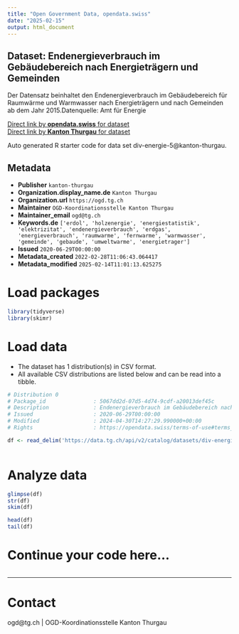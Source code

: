 ```yaml
---
title: "Open Government Data, opendata.swiss"
date: "2025-02-15"
output: html_document
---
```


## Dataset: Endenergieverbrauch im Gebäudebereich nach Energieträgern und Gemeinden

Der Datensatz beinhaltet den Endenergieverbrauch im Gebäudebereich für Raumwärme und Warmwasser nach Energieträgern und nach Gemeinden ab dem Jahr 2015.Datenquelle: Amt für Energie

[Direct link by **opendata.swiss** for dataset](https://opendata.swiss/de/dataset/endenergieverbrauch-im-gebaudebereich-nach-energietragern-und-gemeinden)<br>
[Direct link by **Kanton Thurgau** for dataset](https://data.tg.ch/explore/dataset/div-energie-5/)

Auto generated R starter code for data set div-energie-5@kanton-thurgau.

## Metadata

- **Publisher** `kanton-thurgau`
- **Organization.display_name.de** `Kanton Thurgau`
- **Organization.url** `https://ogd.tg.ch`
- **Maintainer** `OGD-Koordinationsstelle Kanton Thurgau`
- **Maintainer_email** `ogd@tg.ch`
- **Keywords.de** `['erdol', 'holzenergie', 'energiestatistik', 'elektrizitat', 'endenergieverbrauch', 'erdgas', 'energieverbrauch', 'raumwarme', 'fernwarme', 'warmwasser', 'gemeinde', 'gebaude', 'umweltwarme', 'energietrager']`
- **Issued** `2020-06-29T00:00:00`
- **Metadata_created** `2022-02-28T11:06:43.064417`
- **Metadata_modified** `2025-02-14T11:01:13.625275`


# Load packages

```r

library(tidyverse)
library(skimr)

```

# Load data

-   The dataset has 1 distribution(s) in CSV format.
-   All available CSV distributions are listed below and can be read into a tibble.

```r

# Distribution 0
# Package_id               : 5067dd2d-07d5-4d74-9cdf-a20013def45c
# Description              : Endenergieverbrauch im Gebäudebereich nach Energieträgern und Gemeinden (csv)
# Issued                   : 2020-06-29T00:00:00
# Modified                 : 2024-04-30T14:27:29.990000+00:00
# Rights                   : https://opendata.swiss/terms-of-use#terms_by

df <- read_delim('https://data.tg.ch/api/v2/catalog/datasets/div-energie-5/exports/csv?use_labels=true')



```

# Analyze data

```r

glimpse(df)
str(df)
skim(df)

head(df)
tail(df)

```

# Continue your code here...

```r

```

------------------------------------------------------------------------

# Contact

ogd@tg.ch | OGD-Koordinationsstelle Kanton Thurgau
